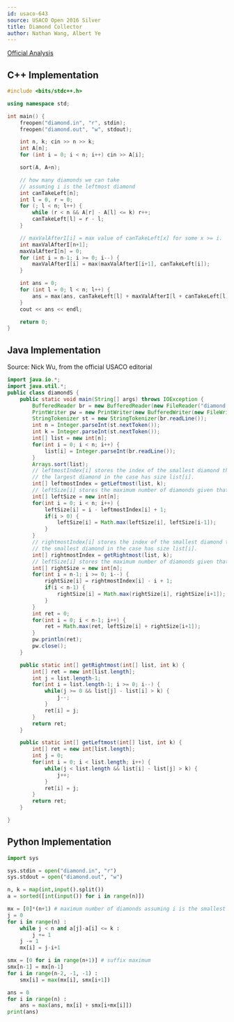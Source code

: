 ```yaml
---
id: usaco-643
source: USACO Open 2016 Silver
title: Diamond Collector
author: Nathan Wang, Albert Ye
---
```


[Official Analysis](http://www.usaco.org/current/data/sol_diamond_silver_open16.html)

<LanguageSection>
<CPPSection>

## C++ Implementation

```cpp
#include <bits/stdc++.h>

using namespace std;

int main() {
    freopen("diamond.in", "r", stdin);
    freopen("diamond.out", "w", stdout);

    int n, k; cin >> n >> k;
    int A[n];
    for (int i = 0; i < n; i++) cin >> A[i];

    sort(A, A+n);

    // how many diamonds we can take
    // assuming i is the leftmost diamond
    int canTakeLeft[n];
    int l = 0, r = 0;
    for (; l < n; l++) {
        while (r < n && A[r] - A[l] <= k) r++;
        canTakeLeft[l] = r - l;
    }

    // maxValAfterI[i] = max value of canTakeLeft[x] for some x >= i.
    int maxValAfterI[n+1];
    maxValAfterI[n] = 0;
    for (int i = n-1; i >= 0; i--) {
        maxValAfterI[i] = max(maxValAfterI[i+1], canTakeLeft[i]);
    }

    int ans = 0;
    for (int l = 0; l < n; l++) {
        ans = max(ans, canTakeLeft[l] + maxValAfterI[l + canTakeLeft[l]]);
    }
    cout << ans << endl;

    return 0;
}
```

</CPPSection>
<JavaSection>

## Java Implementation

Source: Nick Wu, from the official USACO editorial

```java
import java.io.*;
import java.util.*;
public class diamondS {
	public static void main(String[] args) throws IOException {
		BufferedReader br = new BufferedReader(new FileReader("diamond.in"));
		PrintWriter pw = new PrintWriter(new BufferedWriter(new FileWriter("diamond.out")));
		StringTokenizer st = new StringTokenizer(br.readLine());
		int n = Integer.parseInt(st.nextToken());
		int k = Integer.parseInt(st.nextToken());
		int[] list = new int[n];
		for(int i = 0; i < n; i++) {
			list[i] = Integer.parseInt(br.readLine());
		}
		Arrays.sort(list);
		// leftmostIndex[i] stores the index of the smallest diamond that can be included given that
		// the largest diamond in the case has size list[i].
		int[] leftmostIndex = getLeftmost(list, k);
		// leftSize[i] stores the maximum number of diamonds given that all diamonds have size at most list[i].
		int[] leftSize = new int[n];
		for(int i = 0; i < n; i++) {
			leftSize[i] = i - leftmostIndex[i] + 1;
			if(i > 0) {
				leftSize[i] = Math.max(leftSize[i], leftSize[i-1]);
			}
		}
		// rightmostIndex[i] stores the index of the smallest diamond that can be included given that
		// the smallest diamond in the case has size list[i].
		int[] rightmostIndex = getRightmost(list, k);
		// leftSize[i] stores the maximum number of diamonds given that all diamonds have size at least list[i].
		int[] rightSize = new int[n];
		for(int i = n-1; i >= 0; i--) {
			rightSize[i] = rightmostIndex[i] - i + 1;
			if(i < n-1) {
				rightSize[i] = Math.max(rightSize[i], rightSize[i+1]);
			}
		}
		int ret = 0;
		for(int i = 0; i < n-1; i++) {
			ret = Math.max(ret, leftSize[i] + rightSize[i+1]);
		}
		pw.println(ret);
		pw.close();
	}

	public static int[] getRightmost(int[] list, int k) {
		int[] ret = new int[list.length];
		int j = list.length-1;
		for(int i = list.length-1; i >= 0; i--) {
			while(j >= 0 && list[j] - list[i] > k) {
				j--;
			}
			ret[i] = j;
		}
		return ret;
	}

	public static int[] getLeftmost(int[] list, int k) {
		int[] ret = new int[list.length];
		int j = 0;
		for(int i = 0; i < list.length; i++) {
			while(j < list.length && list[i] - list[j] > k) {
				j++;
			}
			ret[i] = j;
		}
		return ret;
	}

}
```

</JavaSection>
<PySection>

## Python Implementation

```python
import sys

sys.stdin = open("diamond.in", "r")
sys.stdout = open("diamond.out", "w")

n, k = map(int,input().split())
a = sorted([int(input()) for i in range(n)])

mx = [0]*(n+1) # maximum number of diamonds assuming i is the smallest diamond
j = 0
for i in range(n) :
	while j < n and a[j]-a[i] <= k :
		j += 1
	j -= 1	
	mx[i] = j-i+1

smx = [0 for i in range(n+1)] # suffix maximum
smx[n-1] = mx[n-1]
for i in range(n-2, -1, -1) :
	smx[i] = max(mx[i], smx[i+1])

ans = 0
for i in range(n) :
	ans = max(ans, mx[i] + smx[i+mx[i]])
print(ans)
```

</PySection>
</LanguageSection>
